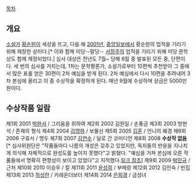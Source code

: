 [[목차]]
== 개요 ==
[[소설가]] [[황순원]]이 세상을 뜨고, 다음 해 [[2001년]], [[중앙일보]]에서 황순원의 업적을 기리기 위해 제장한 상이다.[* 이와 함께 미당--말당-- [[서정주]]의 업적을 기리기 위해 미당 문학상도 함께 제정되었다.]  심사 대상은 전년도 7월~ 당해 6월 중 발표된 모든 중, 단편이다. 세 번의 심사를 거치는데, 1차는 문학평론가, 소설가로부터 10편씩 추천받아 그 중에서 많은 표를 얻은 30편이 2차 예심을 받게 된다. 2차 예심에서 다시 10편을 추려내어 3차 본심에 올리고 이 중 수상작을 확정하게 된다. 매년 9월에 수상하며 상금은 5000만원이다.

== 수상작품 일람 ==
제1회 2001 [[박완서]] / 그리움을 위하여
제2회 2002 김원일 / 손풍금
제3회 2003 방현석 / 존재의 형식
제4회 2004 [[김영하]] / 보물선
제5회 2005 [[김훈]] / 언니의 폐경
제6회 2006 구효서 / 명두
제7회 2007 [[김연수]] / 달로 간 코미디언
제8회 2008 '''수상작 없음'''[* 심사위원단은 "작품들마다 나름의 개성은 갖추고 있었지만, 독자들의 반응을 지나치게 의식해 자체적으로 완성도를 높이지 못했다"고 밝혔다. "예심을 거쳐 본심에 오른 작품들에서 명확히 편향성이 보이고 있었다"고 지적했다.[http://media.daum.net/culture/others/view.html?cateid=1026&newsid=20080919153116098&p=newsis 링크 참조]]
제9회 2009 [[박민규]] / 근처
제10회 2010 이승우 / 칼
제11회 2011 [[윤성희]] / 부메랑
제12회 2012 김인숙 / 빈집
제13회 2013 [[하성란]] / 카레온더보더
제14회 2014 [[은희경]] / 금성녀

